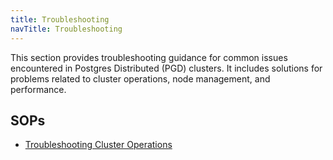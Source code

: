 ```yaml
---
title: Troubleshooting
navTitle: Troubleshooting
---
```


This section provides troubleshooting guidance for common issues encountered in Postgres Distributed (PGD) clusters. It includes solutions for problems related to cluster operations, node management, and performance.

## SOPs

- [Troubleshooting Cluster Operations](/pgd/6/expanded-how-to/sops/troubleshooting/cluster-operations)
